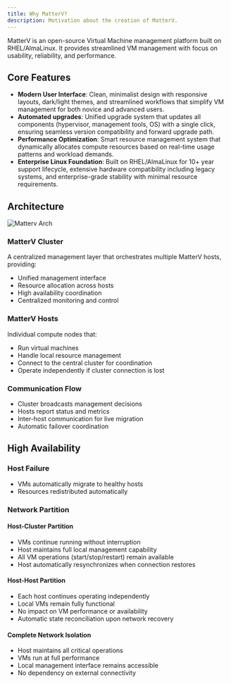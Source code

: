 ```yaml
---
title: Why MatterV?
description: Motivation about the creation of MatterV.
---
```




MatterV is an open-source Virtual Machine management platform built on RHEL/AlmaLinux. It provides streamlined VM management with focus on usability, reliability, and performance.

## Core Features
* **Modern User Interface**: Clean, minimalist design with responsive layouts, dark/light themes, and streamlined workflows that simplify VM management for both novice and advanced users.
* **Automated upgrades**: Unified upgrade system that updates all components (hypervisor, management tools, OS) with a single click, ensuring seamless version compatibility and forward upgrade path.
* **Performance Optimization**: Smart resource management system that dynamically allocates compute resources based on real-time usage patterns and workload demands.
* **Enterprise Linux Foundation**: Built on RHEL/AlmaLinux for 10+ year support lifecycle, extensive hardware compatibility including legacy systems, and enterprise-grade stability with minimal resource requirements.


## Architecture
![Matterv Arch](@assets/images/matterv-arch.png)


### MatterV Cluster

A centralized management layer that orchestrates multiple MatterV hosts, providing:
* Unified management interface
* Resource allocation across hosts
* High availability coordination
* Centralized monitoring and control

### MatterV Hosts
Individual compute nodes that:
* Run virtual machines
* Handle local resource management
* Connect to the central cluster for coordination
* Operate independently if cluster connection is lost

### Communication Flow
* Cluster broadcasts management decisions
* Hosts report status and metrics
* Inter-host communication for live migration
* Automatic failover coordination


## High Availability

### Host Failure
* VMs automatically migrate to healthy hosts
* Resources redistributed automatically

### Network Partition

#### Host-Cluster Partition
* VMs continue running without interruption
* Host maintains full local management capability
* All VM operations (start/stop/restart) remain available
* Host automatically resynchronizes when connection restores

#### Host-Host Partition
* Each host continues operating independently
* Local VMs remain fully functional
* No impact on VM performance or availability
* Automatic state reconciliation upon network recovery

#### Complete Network Isolation
* Host maintains all critical operations
* VMs run at full performance
* Local management interface remains accessible
* No dependency on external connectivity